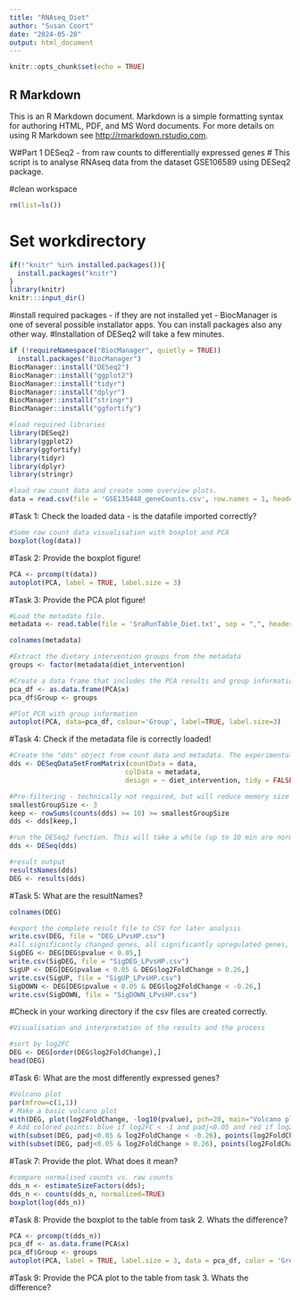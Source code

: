 ```yaml
---
title: "RNAseq_Diet"
author: "Susan Coort"
date: "2024-05-20"
output: html_document
---
```


```r
knitr::opts_chunk$set(echo = TRUE)
```

## R Markdown

This is an R Markdown document. Markdown is a simple formatting syntax for authoring HTML, PDF, and MS Word documents. For more details on using R Markdown see <http://rmarkdown.rstudio.com>.

W#Part 1 DESeq2 - from raw counts to differentially expressed genes
# This script is to analyse RNAseq data from the dataset GSE106589 using DESeq2 package. 

#clean workspace
```r
rm(list=ls())
```

# Set workdirectory
```r
if(!"knitr" %in% installed.packages()){
  install.packages("knitr")
}
library(knitr)
knitr:::input_dir()
```

#install required packages - if they are not installed yet - BiocManager is one of several possible installator apps. You can install packages also any other way.
#Installation of DESeq2 will take a few minutes.
```r
if (!requireNamespace("BiocManager", quietly = TRUE))
  install.packages("BiocManager")
BiocManager::install("DESeq2")
BiocManager::install("ggplot2")
BiocManager::install("tidyr")
BiocManager::install("dplyr")
BiocManager::install("stringr")
BiocManager::install("ggfortify")

#load required libraries
library(DESeq2)
library(ggplot2)
library(ggfortify)
library(tidyr)
library(dplyr)
library(stringr)
```


```r
#load raw count data and create some overview plots.
data = read.csv(file = 'GSE135448_geneCounts.csv', row.names = 1, header = TRUE)
```

#Task 1: Check the loaded data - is the datafile imported correctly?

```r
#Some raw count data visualisation with boxplot and PCA
boxplot(log(data))
```

#Task 2: Provide the boxplot figure!

```r
PCA <- prcomp(t(data))
autoplot(PCA, label = TRUE, label.size = 3)
```

#Task 3: Provide the PCA plot figure!

```r
#Load the metadata file. 
metadata <- read.table(file = 'SraRunTable_Diet.txt', sep = ",", header = TRUE)
```
```r
colnames(metadata)
```
```r
#Extract the dietary intervention groups from the metadata
groups <- factor(metadata$diet_intervention)
```
```r
#Create a data frame that includes the PCA results and group information
pca_df <- as.data.frame(PCA$x)
pca_df$Group <- groups
```
```r
#Plot PCR with group information
autoplot(PCA, data=pca_df, colour='Group', label=TRUE, label.size=3)
```


#Task 4: Check if the metadata file is correctly loaded!

```r
#Create the "dds" object from count data and metadata. The experimental design compares via diagnosis (COS vs control). This is a design if you have only one variable to compare experimental groups.
dds <- DESeqDataSetFromMatrix(countData = data,
                             colData = metadata,
                             design = ~ diet_intervention, tidy = FALSE)
```

```r
#Pre-filtering - technically not required, but will reduce memory size and increase speed if we remove samples with too low read counts.
smallestGroupSize <- 3
keep <- rowSums(counts(dds) >= 10) >= smallestGroupSize
dds <- dds[keep,]
```

```r
#run the DESeq2 function. This will take a while (up to 10 min are normal).
dds <- DESeq(dds)
```

```r
#result output
resultsNames(dds)
DEG <- results(dds)
```

#Task 5: What are the resultNames?
```r
colnames(DEG)
```

```r
#export the complete result file to CSV for later analysis
write.csv(DEG, file = "DEG_LPvsHP.csv")
#all significantly changed genes, all significantly upregulated genes, all significantly downregulated genes
SigDEG <- DEG[DEG$pvalue < 0.05,]
write.csv(SigDEG, file = "SigDEG_LPvsHP.csv")
SigUP <- DEG[DEG$pvalue < 0.05 & DEG$log2FoldChange > 0.26,]
write.csv(SigUP, file = "SigUP_LPvsHP.csv")
SigDOWN <- DEG[DEG$pvalue < 0.05 & DEG$log2FoldChange < -0.26,]
write.csv(SigDOWN, file = "SigDOWN_LPvsHP.csv")
```

#Check in your working directory if the csv files are created correctly.

```r
#Visualisation and interpretation of the results and the process

#sort by log2FC
DEG <- DEG[order(DEG$log2FoldChange),]
head(DEG)
```

#Task 6: What are the most differently expressed genes?

```r
#Volcano plot
par(mfrow=c(1,1))
# Make a basic volcano plot
with(DEG, plot(log2FoldChange, -log10(pvalue), pch=20, main="Volcano plot", xlim=c(-6,6)))
# Add colored points: blue if log2FC < -1 and padj<0.05 and red if log2FC > 1 and padj<0.05)
with(subset(DEG, padj<0.05 & log2FoldChange < -0.26), points(log2FoldChange, -log10(pvalue), pch=20, col="blue"))
with(subset(DEG, padj<0.05 & log2FoldChange > 0.26), points(log2FoldChange, -log10(pvalue), pch=20, col="red"))
```


#Task 7: Provide the plot. What does it mean?

```r
#compare normalised counts vs. raw counts 
dds_n <- estimateSizeFactors(dds); 
dds_n <- counts(dds_n, normalized=TRUE)
boxplot(log(dds_n))
```

#Task 8: Provide the boxplot to the table from task 2. Whats the difference?

```r
PCA <- prcomp(t(dds_n))
pca_df <- as.data.frame(PCA$x)
pca_df$Group <- groups
autoplot(PCA, label = TRUE, label.size = 3, data = pca_df, color = 'Group')
```

#Task 9: Provide the PCA plot to the table from task 3. Whats the difference?
